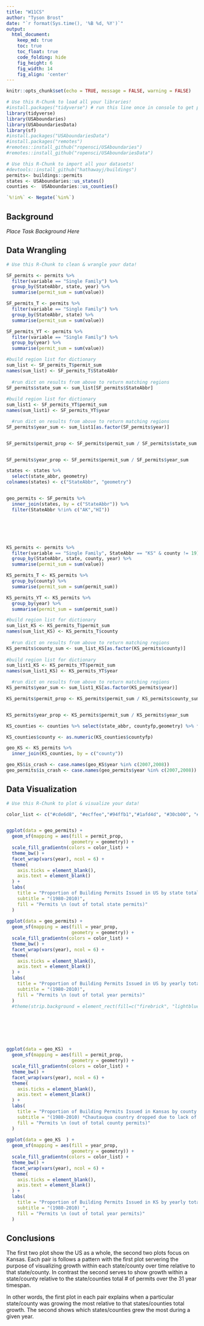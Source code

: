 ```yaml
---
title: "W11CS"
author: "Tyson Brost"
date: "`r format(Sys.time(), '%B %d, %Y')`"
output:
  html_document:  
    keep_md: true
    toc: true
    toc_float: true
    code_folding: hide
    fig_height: 6
    fig_width: 14
    fig_align: 'center'
---
```


```r
knitr::opts_chunk$set(echo = TRUE, message = FALSE, warning = FALSE)
```

```r
# Use this R-Chunk to load all your libraries!
#install.packages("tidyverse") # run this line once in console to get package
library(tidyverse)
library(USAboundaries)
library(USAboundariesData)
library(sf)
#install.packages("USAboundariesData")
#install.packages("remotes")
#remotes::install_github("ropensci/USAboundaries")
#remotes::install_github("ropensci/USAboundariesData")
```

```r
# Use this R-Chunk to import all your datasets!
#devtools::install_github("hathawayj/buildings")
permits<- buildings::permits
states <- USAboundaries::us_states()
counties <-  USAboundaries::us_counties()

`%!in%` <- Negate(`%in%`)
```

## Background

_Place Task Background Here_

## Data Wrangling

```r
# Use this R-Chunk to clean & wrangle your data!

SF_permits <- permits %>% 
  filter(variable == "Single Family") %>% 
  group_by(StateAbbr, state, year) %>% 
  summarise(permit_sum = sum(value))

SF_permits_T <- permits %>% 
  filter(variable == "Single Family") %>% 
  group_by(StateAbbr, state) %>% 
  summarise(permit_sum = sum(value))

SF_permits_YT <- permits %>% 
  filter(variable == "Single Family") %>% 
  group_by(year) %>% 
  summarise(permit_sum = sum(value))

#build region list for dictionary
sum_list <- SF_permits_T$permit_sum
names(sum_list) <- SF_permits_T$StateAbbr
  
  #run dict on results from above to return matching regions
SF_permits$state_sum <- sum_list[SF_permits$StateAbbr]
  
#build region list for dictionary
sum_list1 <- SF_permits_YT$permit_sum
names(sum_list1) <- SF_permits_YT$year

  #run dict on results from above to return matching regions
SF_permits$year_sum <- sum_list1[as.factor(SF_permits$year)]


SF_permits$permit_prop <- SF_permits$permit_sum / SF_permits$state_sum


SF_permits$year_prop <- SF_permits$permit_sum / SF_permits$year_sum

states <- states %>% 
  select(state_abbr, geometry)
colnames(states) <- c("StateAbbr", "geometry")


geo_permits <- SF_permits %>% 
  inner_join(states, by = c("StateAbbr")) %>%
  filter(StateAbbr %!in% c("AK","HI"))






KS_permits <- permits %>% 
  filter(variable == "Single Family", StateAbbr == "KS" & county != 19) %>% 
  group_by(StateAbbr, state, county, year) %>% 
  summarise(permit_sum = sum(value))

KS_permits_T <- KS_permits %>% 
  group_by(county) %>% 
  summarise(permit_sum = sum(permit_sum))

KS_permits_YT <- KS_permits %>% 
  group_by(year) %>% 
  summarise(permit_sum = sum(permit_sum))

#build region list for dictionary
sum_list_KS <- KS_permits_T$permit_sum
names(sum_list_KS) <- KS_permits_T$county
  
  #run dict on results from above to return matching regions
KS_permits$county_sum <- sum_list_KS[as.factor(KS_permits$county)]
  
#build region list for dictionary
sum_list1_KS <- KS_permits_YT$permit_sum
names(sum_list1_KS) <- KS_permits_YT$year

  #run dict on results from above to return matching regions
KS_permits$year_sum <- sum_list1_KS[as.factor(KS_permits$year)]

KS_permits$permit_prop <- KS_permits$permit_sum / KS_permits$county_sum


KS_permits$year_prop <- KS_permits$permit_sum / KS_permits$year_sum

KS_counties <- counties %>% select(state_abbr, countyfp,geometry) %>% filter(state_abbr == "KS" )

KS_counties$county <- as.numeric(KS_counties$countyfp)

geo_KS <- KS_permits %>% 
  inner_join(KS_counties, by = c("county"))

geo_KS$is_crash <- case.names(geo_KS$year %in% c(2007,2008))
geo_permits$is_crash <- case.names(geo_permits$year %in% c(2007,2008))
```

## Data Visualization

```r
# Use this R-Chunk to plot & visualize your data!

color_list <- c("#cde6d8", "#ecffee","#94ffb1","#1afd4d", "#30cb00", "#006203")


ggplot(data = geo_permits) +
  geom_sf(mapping = aes(fill = permit_prop,
                        geometry = geometry)) +
  scale_fill_gradientn(colors = color_list) +
  theme_bw() +
  facet_wrap(vars(year), ncol = 6) +
  theme(
    axis.ticks = element_blank(),
    axis.text = element_blank()
  ) +
  labs(
    title = "Proportion of Building Permits Issued in US by state totals",
    subtitle = "(1980-2010)",
    fill = "Permits \n (out of total state permits)"
  )
 
ggplot(data = geo_permits) +
  geom_sf(mapping = aes(fill = year_prop,
                        geometry = geometry)) +
  scale_fill_gradientn(colors = color_list) +
  theme_bw() +
  facet_wrap(vars(year), ncol = 6) +
  theme(
    axis.ticks = element_blank(),
    axis.text = element_blank()
  ) +
  labs(
    title = "Proportion of Building Permits Issued in US by yearly totals",
    subtitle = "(1980-2010)",
    fill = "Permits \n (out of total year permits)"
  )
  #theme(strip.background = element_rect(fill=c("firebrick", "lightblue")))







ggplot(data = geo_KS)  +
  geom_sf(mapping = aes(fill = permit_prop,
                        geometry = geometry)) +
  scale_fill_gradientn(colors = color_list) +
  theme_bw() +
  facet_wrap(vars(year), ncol = 6) +
  theme(
    axis.ticks = element_blank(),
    axis.text = element_blank()
  ) +
  labs(
    title = "Proportion of Building Permits Issued in Kansas by county totals",
    subtitle = "(1980-2010) *Chautauqua country dropped due to lack of data",
    fill = "Permits \n (out of total county permits)"
  )
 
ggplot(data = geo_KS  ) +
  geom_sf(mapping = aes(fill = year_prop,
                        geometry = geometry)) +
  scale_fill_gradientn(colors = color_list) +
  theme_bw() +
  facet_wrap(vars(year), ncol = 6) +
  theme(
    axis.ticks = element_blank(),
    axis.text = element_blank()
  ) +
  labs(
    title = "Proportion of Building Permits Issued in KS by yearly totals",
    subtitle = "(1980-2010) ",
    fill = "Permits \n (out of total year permits)"
  )
```

## Conclusions

The first two plot show the US as a whole, the second two plots focus on Kansas. Each pair is follows a pattern with the first plot servering the purpose of visualizing growth within each state/county over time relative to that state/county. In contrast the second serves to show growth within a state/county relative to the state/counties total # of permits over the 31 year timespan.

In other words, the first plot in each pair explains when a particular state/county was growing the most relative to that states/counties total growth. The second shows which states/counties grew the most during a given year.
